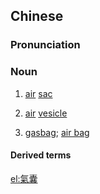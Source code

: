 ==Chinese==
{{zh-forms|s=气囊}}

===Pronunciation===
{{zh-pron
|m=qìnáng
|c=hei3 nong4
|mn=khì-lông
|cat=n
}}

===Noun===
{{zh-noun}}

# {{lb|zh|zoology}} [[air]] [[sac]]
# {{lb|zh|botany}} [[air]] [[vesicle]]
# {{lb|zh|in vehicles or aircrafts}} [[gasbag]]; [[air bag]]

====Derived terms====
{{zh-der|安全氣囊}}

[[el:氣囊]]